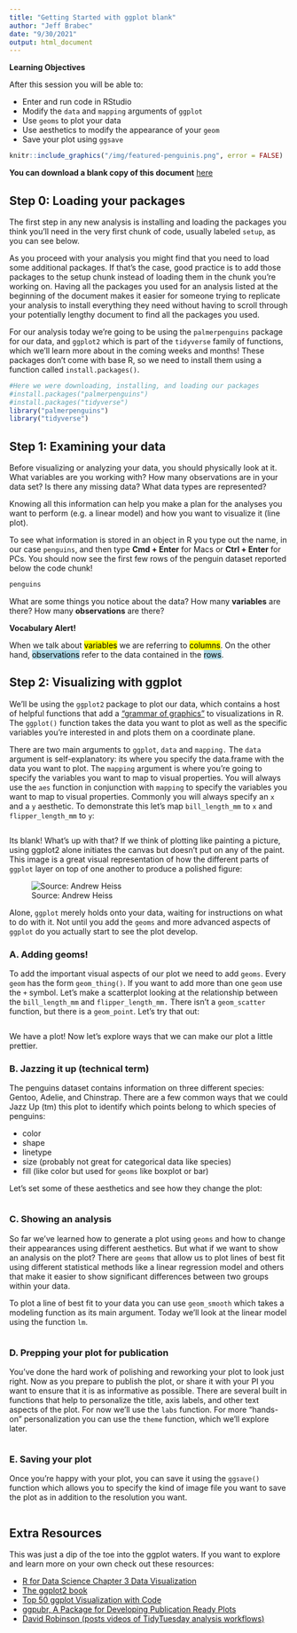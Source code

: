 ```yaml
---
title: "Getting Started with ggplot blank"
author: "Jeff Brabec"
date: "9/30/2021"
output: html_document
---
```


::: {.fyi}
**Learning Objectives**

After this session you will be able to:

- Enter and run code in RStudio
- Modify the `data` and `mapping` arguments of `ggplot`
- Use `geoms` to plot your data
- Use aesthetics to modify the appearance of your `geom`
- Save your plot using `ggsave`
:::

```r
knitr::include_graphics("/img/featured-penguinis.png", error = FALSE)
```

**You can download a blank copy of this document** [here](/files/1-getting-started-with-ggplot-blank.Rmd)

## Step 0: Loading your packages

The first step in any new analysis is installing and loading the packages you think you'll need in the very first chunk of code, usually labeled `setup`, as you can see below.

As you proceed with your analysis you might find that you need to load some additional packages. If that's the case, good practice is to add those packages to the setup chunk instead of loading them in the chunk you're working on. Having all the packages you used for an analysis listed at the beginning of the document makes it easier for someone trying to replicate your analysis to install everything they need without having to scroll through your potentially lengthy document to find all the packages you used.

For our analysis today we're going to be using the `palmerpenguins` package for our data, and `ggplot2` which is part of the `tidyverse` family of functions, which we'll learn more about in the coming weeks and months! These packages don't come with base R, so we need to install them using a function called `install.packages()`.

```r
#Here we were downloading, installing, and loading our packages
#install.packages("palmerpenguins")
#install.packages("tidyverse")
library("palmerpenguins")
library("tidyverse")
```

## Step 1: Examining your data

Before visualizing or analyzing your data, you should physically look at it. What variables are you working with? How many observations are in your data set? Is there any missing data? What data types are represented?

Knowing all this information can help you make a plan for the analyses you want to perform (e.g. a linear model) and how you want to visualize it (line plot).

To see what information is stored in an object in R you type out the name, in our case `penguins`, and then type **Cmd + Enter** for Macs or **Ctrl + Enter** for PCs. You should now see the first few rows of the penguin dataset reported below the code chunk!

```r
penguins
```

What are some things you notice about the data? How many **variables** are there? How many **observations** are there?

::: {.note}
**Vocabulary Alert!**

When we talk about <mark>variables</mark> we are referring to <mark>columns</mark>. On the other hand, <mark style="background-color: lightblue">observations</mark> refer to the data contained in the <mark style="background-color: lightblue">rows</mark>.
:::

## Step 2: Visualizing with ggplot

We'll be using the `ggplot2` package to plot our data, which contains a host of helpful functions that add a ["grammar of graphics"](https://ggplot2-book.org) to visualizations in R. The `ggplot()` function takes the data you want to plot as well as the specific variables you're interested in and plots them on a coordinate plane.

There are two main arguments to `ggplot`, `data` and `mapping.` The `data` argument is self-explanatory: its where you specify the data.frame with the data you want to plot. The `mapping` argument is where you're going to specify the variables you want to map to visual properties. You will always use the `aes` function in conjunction with `mapping` to specify the variables you want to map to visual properties. Commonly you will always specify an `x` and a `y` aesthetic. To demonstrate this let's map `bill_length_mm` to `x` and `flipper_length_mm` to `y`:

```r

```

Its blank! What's up with that? If we think of plotting like painting a picture, using ggplot2 alone initiates the canvas but doesn't put on any of the paint. This image is a great visual representation of how the different parts of `ggplot` layer on top of one another to produce a polished figure:

![Source: Andrew Heiss](/img/ggplot-layers.png)

Alone, `ggplot` merely holds onto your data, waiting for instructions on what to do with it. Not until you add the `geoms` and more advanced aspects of `ggplot` do you actually start to see the plot develop.

### A. Adding geoms!

To add the important visual aspects of our plot we need to add `geoms`. Every `geom` has the form `geom_thing()`. If you want to add more than one `geom` use the `+` symbol. Let's make a scatterplot looking at the relationship between the `bill_length_mm` and `flipper_length_mm.` There isn't a `geom_scatter` function, but there is a `geom_point`. Let's try that out:

```r

```

We have a plot! Now let's explore ways that we can make our plot a little prettier.

### B. Jazzing it up (technical term)

The penguins dataset contains information on three different species: Gentoo, Adelie, and Chinstrap. There are a few common ways that we could Jazz Up (tm) this plot to identify which points belong to which species of penguins:

- color
- shape
- linetype
- size (probably not great for categorical data like species)
- fill (like color but used for `geoms` like boxplot or bar)

Let's set some of these aesthetics and see how they change the plot:

```r

```

### C. Showing an analysis

So far we've learned how to generate a plot using `geoms` and how to change their appearances using different aesthetics. But what if we want to show an analysis on the plot? There are `geoms` that allow us to plot lines of best fit using different statistical methods like a linear regression model and others that make it easier to show significant differences between two groups within your data.

To plot a line of best fit to your data you can use `geom_smooth` which takes a modeling function as its main argument. Today we'll look at the linear model using the function `lm`.

```r

```

### D. Prepping your plot for publication

You've done the hard work of polishing and reworking your plot to look just right. Now as you prepare to publish the plot, or share it with your PI you want to ensure that it is as informative as possible. There are several built in functions that help to personalize the title, axis labels, and other text aspects of the plot. For now we'll use the `labs` function. For more "hands-on" personalization you can use the `theme` function, which we'll explore later. 

```r

```

### E. Saving your plot

Once you're happy with your plot, you can save it using the `ggsave()` function which allows you to specify the kind of image file you want to save the plot as in addition to the resolution you want.

```r

```


## Extra Resources

This was just a dip of the toe into the ggplot waters. If you want to explore and learn more on your own check out these resources:

- [R for Data Science Chapter 3 Data Visualization](https://r4ds.had.co.nz/data-visualisation.html)
- [The ggplot2 book](https://ggplot2-book.org)
- [Top 50 ggplot Visualization with Code](http://r-statistics.co/Top50-Ggplot2-Visualizations-MasterList-R-Code.html)
- [ggpubr, A Package for Developing Publication Ready Plots](https://rpkgs.datanovia.com/ggpubr/)
- [David Robinson (posts videos of TidyTuesday analysis workflows)](https://www.youtube.com/user/safe4democracy)